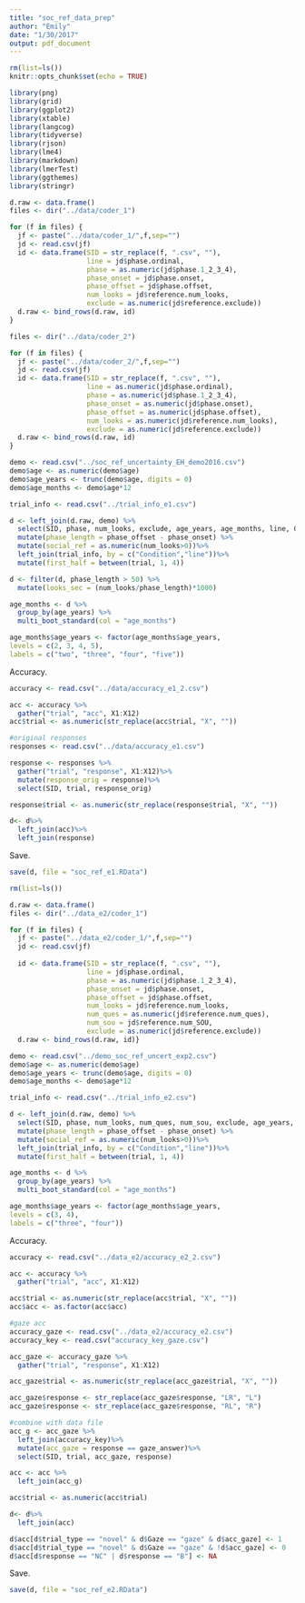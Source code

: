 ```yaml
---
title: "soc_ref_data_prep"
author: "Emily"
date: "1/30/2017"
output: pdf_document
---
```


```r
rm(list=ls())
knitr::opts_chunk$set(echo = TRUE)
```

```r
library(png)
library(grid)
library(ggplot2)
library(xtable)
library(langcog)
library(tidyverse)
library(rjson)
library(lme4)
library(markdown)
library(lmerTest)
library(ggthemes)
library(stringr)
```

```r
d.raw <- data.frame()
files <- dir("../data/coder_1")

for (f in files) {
  jf <- paste("../data/coder_1/",f,sep="")
  jd <- read.csv(jf)
  id <- data.frame(SID = str_replace(f, ".csv", ""),
                   line = jd$phase.ordinal,
                   phase = as.numeric(jd$phase.1_2_3_4),
                   phase_onset = jd$phase.onset,
                   phase_offset = jd$phase.offset, 
                   num_looks = jd$reference.num_looks,
                   exclude = as.numeric(jd$reference.exclude))
  d.raw <- bind_rows(d.raw, id)
}

files <- dir("../data/coder_2")

for (f in files) {
  jf <- paste("../data/coder_2/",f,sep="")
  jd <- read.csv(jf)
  id <- data.frame(SID = str_replace(f, ".csv", ""),
                   line = as.numeric(jd$phase.ordinal),
                   phase = as.numeric(jd$phase.1_2_3_4),
                   phase_onset = as.numeric(jd$phase.onset),
                   phase_offset = as.numeric(jd$phase.offset), 
                   num_looks = as.numeric(jd$reference.num_looks),
                   exclude = as.numeric(jd$reference.exclude))
  d.raw <- bind_rows(d.raw, id)
}
```

```r
demo <- read.csv("../soc_ref_uncertainty_EH_demo2016.csv") 
demo$age <- as.numeric(demo$age)
demo$age_years <- trunc(demo$age, digits = 0)
demo$age_months <- demo$age*12

trial_info <- read.csv("../trial_info_e1.csv")
```

```r
d <- left_join(d.raw, demo) %>%
  select(SID, phase, num_looks, exclude, age_years, age_months, line, Condition, phase_onset, phase_offset) %>%
  mutate(phase_length = phase_offset - phase_onset) %>%
  mutate(social_ref = as.numeric(num_looks>0))%>%
  left_join(trial_info, by = c("Condition","line"))%>%
  mutate(first_half = between(trial, 1, 4)) 

d <- filter(d, phase_length > 50) %>%
  mutate(looks_sec = (num_looks/phase_length)*1000) 

age_months <- d %>%
  group_by(age_years) %>%
  multi_boot_standard(col = "age_months")

age_months$age_years <- factor(age_months$age_years,
levels = c(2, 3, 4, 5),
labels = c("two", "three", "four", "five"))
```

Accuracy.

```r
accuracy <- read.csv("../data/accuracy_e1_2.csv")

acc <- accuracy %>%
  gather("trial", "acc", X1:X12)
acc$trial <- as.numeric(str_replace(acc$trial, "X", ""))

#original responses
responses <- read.csv("../data/accuracy_e1.csv")

response <- responses %>%
  gather("trial", "response", X1:X12)%>%
  mutate(response_orig = response)%>%
  select(SID, trial, response_orig)

response$trial <- as.numeric(str_replace(response$trial, "X", ""))

d<- d%>%
  left_join(acc)%>%
  left_join(response)

```

Save.
```r
save(d, file = "soc_ref_e1.RData")
```

```r
rm(list=ls())

d.raw <- data.frame()
files <- dir("../data_e2/coder_1")

for (f in files) {
  jf <- paste("../data_e2/coder_1/",f,sep="")
  jd <- read.csv(jf)
  
  id <- data.frame(SID = str_replace(f, ".csv", ""),
                   line = jd$phase.ordinal,
                   phase = as.numeric(jd$phase.1_2_3_4),
                   phase_onset = jd$phase.onset,
                   phase_offset = jd$phase.offset, 
                   num_looks = jd$reference.num_looks,
                   num_ques = as.numeric(jd$reference.num_ques),
                   num_sou = jd$reference.num_SOU,
                   exclude = as.numeric(jd$reference.exclude))
  d.raw <- bind_rows(d.raw, id)}
```

```r
demo <- read.csv("../demo_soc_ref_uncert_exp2.csv") 
demo$age <- as.numeric(demo$age)
demo$age_years <- trunc(demo$age, digits = 0)
demo$age_months <- demo$age*12

trial_info <- read.csv("../trial_info_e2.csv")
```

```r
d <- left_join(d.raw, demo) %>%
  select(SID, phase, num_looks, num_ques, num_sou, exclude, age_years, age_months, line, Condition, Gaze, phase_onset, phase_offset) %>%
  mutate(phase_length = phase_offset - phase_onset) %>%
  mutate(social_ref = as.numeric(num_looks>0))%>%
  left_join(trial_info, by = c("Condition","line"))%>%
  mutate(first_half = between(trial, 1, 4))

age_months <- d %>%
  group_by(age_years) %>%
  multi_boot_standard(col = "age_months")

age_months$age_years <- factor(age_months$age_years,
levels = c(3, 4),
labels = c("three", "four"))
```

Accuracy.

```r
accuracy <- read.csv("../data_e2/accuracy_e2_2.csv")

acc <- accuracy %>%
  gather("trial", "acc", X1:X12)

acc$trial <- as.numeric(str_replace(acc$trial, "X", ""))
acc$acc <- as.factor(acc$acc)

#gaze acc
accuracy_gaze <- read.csv("../data_e2/accuracy_e2.csv")
accuracy_key <- read.csv("accuracy_key_gaze.csv")

acc_gaze <- accuracy_gaze %>%
  gather("trial", "response", X1:X12)

acc_gaze$trial <- as.numeric(str_replace(acc_gaze$trial, "X", ""))

acc_gaze$response <- str_replace(acc_gaze$response, "LR", "L")
acc_gaze$response <- str_replace(acc_gaze$response, "RL", "R")  

#combine with data file
acc_g <- acc_gaze %>%
  left_join(accuracy_key)%>%
  mutate(acc_gaze = response == gaze_answer)%>%
  select(SID, trial, acc_gaze, response)

acc <- acc %>%
  left_join(acc_g)

acc$trial <- as.numeric(acc$trial)

d<- d%>%
  left_join(acc)

d$acc[d$trial_type == "novel" & d$Gaze == "gaze" & d$acc_gaze] <- 1
d$acc[d$trial_type == "novel" & d$Gaze == "gaze" & !d$acc_gaze] <- 0
d$acc[d$response == "NC" | d$response == "B"] <- NA
```

Save.
```r
save(d, file = "soc_ref_e2.RData")
```

